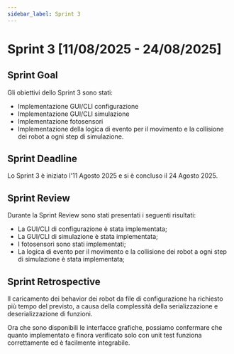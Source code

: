 ```yaml
---
sidebar_label: Sprint 3
---
```



# Sprint 3 [11/08/2025 - 24/08/2025]

<SprintTable data={sprint3Data} />

## Sprint Goal
Gli obiettivi dello Sprint 3 sono stati:
- Implementazione GUI/CLI configurazione
- Implementazione GUI/CLI simulazione
- Implementazione fotosensori
- Implementazione della logica di evento per il movimento e la collisione dei robot a ogni step di simulazione.

## Sprint Deadline

Lo Sprint 3 è iniziato l'11 Agosto 2025 e si è concluso il 24 Agosto 2025.

## Sprint Review

Durante la Sprint Review sono stati presentati i seguenti risultati:
- La GUI/CLI di configurazione è stata implementata;
- La GUI/CLI di simulazione è stata implementata;
- I fotosensori sono stati implementati;
- La logica di evento per il movimento e la collisione dei robot a ogni step di simulazione è stata implementata;

## Sprint Retrospective

Il caricamento dei behavior dei robot da file di configurazione ha richiesto più tempo del previsto, a causa della
complessità della serializzazione e deserializzazione di funzioni.

Ora che sono disponibili le interfacce grafiche, possiamo confermare che quanto implementato e finora verificato solo
con unit test funziona correttamente ed è facilmente integrabile.